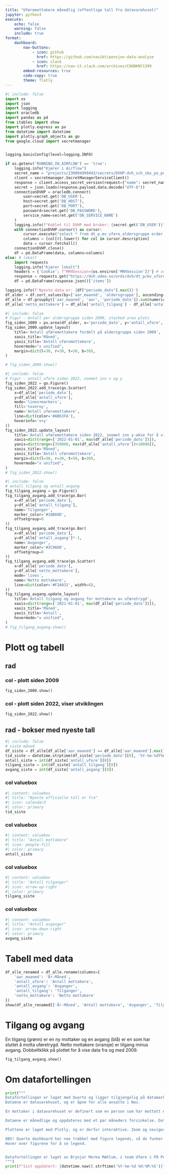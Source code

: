 ```yaml
---
title: "Uføremottakere månedlig (offentlige tall fra datavarehuset)"
jupyter: python3
execute:
    echo: false
    warning: false
    include: true
format:
    dashboard:
        nav-buttons:
            - icon: github
              href: https://github.com/navikt/pensjon-data-analyse
            - icon: slack
              href: https://nav-it.slack.com/archives/C06NKNY1399
        embed-resources: true
        code-copy: true
        theme: flatly
---
```

<!-- author: "Brynjar Morka Mæhlum, Pesys-Uføre" -->

```python
#| include: false
import os
import json
import logging
import oracledb
import pandas as pd
from itables import show
import plotly.express as px
from datetime import datetime
import plotly.graph_objects as go
from google.cloud import secretmanager


logging.basicConfig(level=logging.INFO)

if os.getenv('RUNNING_IN_AIRFLOW') == 'true':
    logging.info("Kjører i Airflow")
    secret_name = "projects/230094999443/secrets/DVHP-dvh_sch_sbx_po_pensjon_py/versions/latest"
    client = secretmanager.SecretManagerServiceClient()
    response = client.access_secret_version(request={"name": secret_name})
    secret = json.loads(response.payload.data.decode("UTF-8"))
    connectionDVHP = oracledb.connect(
        user=secret.get('DB_USER'),
        host=secret.get('DB_HOST'),
        port=secret.get('DB_PORT'),
        password=secret.get('DB_PASSWORD'),
        service_name=secret.get('DB_SERVICE_NAME')
    )
    logging.info(f"Koblet til DVHP med bruker: {secret.get('DB_USER')}")
    with connectionDVHP.cursor() as cursor:
        cursor.execute("select * from dt_p.mv_ufore_aldersgruppe order by aar_maaned desc")
        columns = [col[0].lower() for col in cursor.description]
        data = cursor.fetchall()
    connectionDVHP.close()
    df = pd.DataFrame(data, columns=columns)
else: # lokalt
    import requests
    logging.info("Kjører lokalt")
    headers = {'Cookie': f"MRHSession={os.environ['MRHSession']}"} # settes i terminalen før kjøring
    response = requests.get("https://dvh.adeo.no/ords/dvh/dt_p/mv_ufore_aldersgruppe.json", headers=headers)
    df = pd.DataFrame(response.json()['items'])

logging.info(f'Nyeste data er: {df["periode_dato"].max()}')
df_alder = df.sort_values(by=['aar_maaned', 'aldersgruppe'], ascending=False).reset_index(drop=True)
df_alle = df.groupby(['aar_maaned', 'aar', 'periode_dato']).sum(numeric_only=True).reset_index().sort_values(by='aar_maaned', ascending=False).reset_index(drop=True)
df_alle['netto_mottakere'] = df_alle['antall_tilgang'] - df_alle['antall_avgang']
```

```python
#| include: false
# Figur - Antall per aldersgruppe siden 2009, stacked area plots
fig_siden_2009 = px.area(df_alder, x='periode_dato', y='antall_ufore', color='aldersgruppe')
fig_siden_2009.update_layout(
    title='Antall uføremottakere fordelt på aldersgruppe siden 2009',
    xaxis_title='Måned',
    yaxis_title='Antall uføremottakere',
    hovermode="x unified",
    margin=dict(l=30, r=30, t=50, b=30),
)

# fig_siden_2009.show()
```

```python
#| include: false
# Figur - antall_ufore siden 2022, zoomet inn x og y
fig_siden_2022 = go.Figure()
fig_siden_2022.add_trace(go.Scatter(
    x=df_alle['periode_dato'],
    y=df_alle['antall_ufore'],
    mode='lines+markers',
    fill='tozeroy',
    name='Antall uføremottakere',
    line=dict(color='#AB63FA'),
    hoverinfo='x+y'
))
fig_siden_2022.update_layout(
    title='Antall uføremottakere siden 2022, zoomet inn y-akse for å vise utviklingen',
    xaxis=dict(range=['2022-01-01', max(df_alle['periode_dato'])]),
    yaxis=dict(range=[350000, max(df_alle['antall_ufore'])+10000]),
    xaxis_title='Måned',
    yaxis_title='Antall uføremottakere',
    margin=dict(l=30, r=30, t=50, b=30),
    hovermode="x unified",
)
# fig_siden_2022.show()
```

```python
#| include: false
# antall_tilgang og antall_avgang
fig_tilgang_avgang = go.Figure()
fig_tilgang_avgang.add_trace(go.Bar(
    x=df_alle['periode_dato'],
    y=df_alle['antall_tilgang'],
    name='Tilganger',
    marker_color='#18BA9D',
    offsetgroup=0
))
fig_tilgang_avgang.add_trace(go.Bar(
    x=df_alle['periode_dato'],
    y=df_alle['antall_avgang']*-1,
    name='Avganger',
    marker_color='#3C96D8',
    offsetgroup=0
))
fig_tilgang_avgang.add_trace(go.Scatter(
    x=df_alle['periode_dato'],
    y=df_alle['netto_mottakere'],
    mode='lines',
    name='Netto mottakere',
    line=dict(color='#F2A032', width=8),
))
fig_tilgang_avgang.update_layout(
    title='Antall tilgang og avgang for mottakere av uføretrygd',
    xaxis=dict(range=['2021-01-01', max(df_alle['periode_dato'])]),
    xaxis_title='Måned',
    yaxis_title='Antall',
    hovermode="x unified",
)
# fig_tilgang_avgang.show()
```




# Plott og tabell

## rad

### col - plott siden 2009
```python
fig_siden_2009.show()

```

### col - plott siden 2022, viser utviklingen
```python
fig_siden_2022.show()

```

## rad - bokser med nyeste tall

```python
#| include: false
# siste måned
df_siste = df_alle[df_alle['aar_maaned'] == df_alle['aar_maaned'].max()].copy()
tid_siste = datetime.strptime(df_siste['periode_dato'][0], '%Y-%m-%dT%H:%M:%SZ').strftime('%B %Y')
antall_siste = int(df_siste['antall_ufore'][0])
tilgang_siste = int(df_siste['antall_tilgang'][0])
avgang_siste = int(df_siste['antall_avgang'][0])
```

### col valuebox
```python
#| content: valuebox
#| title: "Nyeste offisielle tall er fra"
#| icon: calendar3
#| color: primary
tid_siste
```
### col valuebox
```python
#| content: valuebox
#| title: "Antall mottakere"
#| icon: people-fill
#| color: primary
antall_siste
```
### col valuebox
```python
#| content: valuebox
#| title: "Antall tilganger"
#| icon: arrow-up-right
#| color: primary
tilgang_siste
```
### col valuebox
```python
#| content: valuebox
#| title: "Antall avganger"
#| icon: arrow-down-right
#| color: primary
avgang_siste
```


# Tabell med data
```python
df_alle_renamed = df_alle.rename(columns={
    'aar_maaned': 'År-Måned',
    'antall_ufore': 'Antall mottakere',
    'antall_avgang': 'Avganger',
    'antall_tilgang': 'Tilganger',
    'netto_mottakere': 'Netto mottakere'
})
show(df_alle_renamed[['År-Måned', 'Antall mottakere', 'Avganger', 'Tilganger', 'Netto mottakere']], show_index=False)
```


# Tilgang og avgang

En tilgang (grønn) er en ny mottaker og en avgang (blå) er en som har sluttet å motta uføretrygd.
Netto mottakere (oransje) er tilgang minus avgang.
Dobbeltklikk på plottet for å vise data fra og med 2009.

```python
fig_tilgang_avgang.show()

```


# Om datafortellingen

```python
print("""
Datafortellingen er laget med Quarto og ligger tilgjengelig på datamarkedsplassen.
Dataene er datavarehuset, og er åpne for alle ansatte i Nav.

En mottaker i datavarehuset er definert som en person som har mottatt en utbetaling av uføretrygd i løpet av en måned.

Dataene er månedlige og oppdateres med et par måneders forsinkelse. Dataene går tilbake til 2009.

Plottene er laget med Plotly, og er derfor interaktive. Zoom og naviger med musen.

OBS! Quarto dashboard har noe trøbbel med figure legends, så de funker bare tidvis.
Hover over figurene for å se legend.


Datafortellingen er laget av Brynjar Morka Mæhlum, i team Uføre i PO Pensjon.
""")
print(f"Sist oppdatert: {datetime.now().strftime('%Y-%m-%d %H:%M:%S')}")
```
